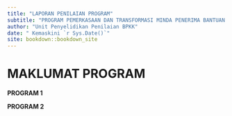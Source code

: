 ```yaml
--- 
title: "LAPORAN PENILAIAN PROGRAM"
subtitle: "PROGRAM PEMERKASAAN DAN TRANSFORMASI MINDA PENERIMA BANTUAN JABATAN KEBAJIKAN MASYARAKAT(PT-MINDA JKM)"
author: "Unit Penyelidikan Penilaian BPKK"
date: " Kemaskini `r Sys.Date()`"
site: bookdown::bookdown_site
---
```


# MAKLUMAT PROGRAM


**PROGRAM 1**

**PROGRAM 2**





